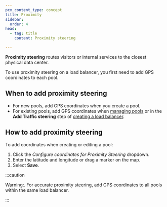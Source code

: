 ```yaml
---
pcx_content_type: concept
title: Proximity
sidebar:
  order: 4
head:
  - tag: title
    content: Proximity steering

---
```


**Proximity steering** routes visitors or internal services to the closest physical data center.

To use proximity steering on a load balancer, you first need to add GPS coordinates to each pool.

## When to add proximity steering

* For new pools, add GPS coordinates when you create a pool.
* For existing pools, add GPS coordinates when [managing pools](/load-balancing/pools/create-pool/#edit-a-pool) or in the **Add Traffic steering** step of [creating a load balancer](/load-balancing/load-balancers/create-load-balancer/).

## How to add proximity steering

To add coordinates when creating or editing a pool:

1. Click the *Configure coordinates for Proximity Steering* dropdown.
2. Enter the latitude and longitude or drag a marker on the map.
3. Select **Save**.

:::caution

Warning:. For accurate proximity steering, add GPS coordinates to all pools within the same load balancer.


:::

